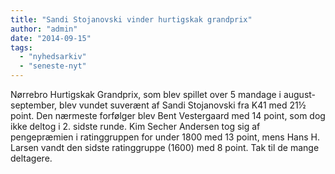 ```yaml
---
title: "Sandi Stojanovski vinder hurtigskak grandprix"
author: "admin"
date: "2014-09-15"
tags: 
  - "nyhedsarkiv"
  - "seneste-nyt"
---
```


Nørrebro Hurtigskak Grandprix, som blev spillet over 5 mandage i august-september, blev vundet suverænt af Sandi Stojanovski fra K41 med 21½ point. Den nærmeste forfølger blev Bent Vestergaard med 14 point, som dog ikke deltog i 2. sidste runde. Kim Secher Andersen tog sig af pengepræmien i ratinggruppen for under 1800 med 13 point, mens Hans H. Larsen vandt den sidste ratinggruppe (1600) med 8 point. Tak til de mange deltagere.
